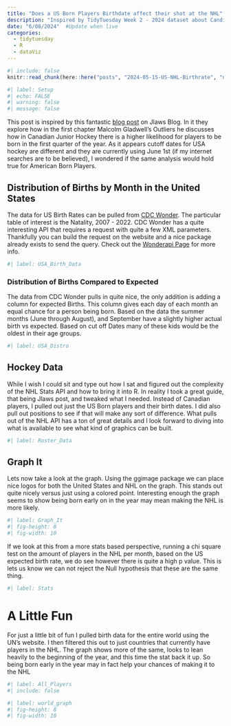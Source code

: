 ```yaml
---
title: "Does a US Born Players Birthdate affect their shot at the NHL"
description: "Inspired by TidyTuesday Week 2 - 2024 dataset about Candian Players, lets look at the same anaylyis for American Born Players"
date: "6/08/2024"  #Update when live
categories:
  - tidytuesday
  - R
  - dataViz
---
```


```r
#| include: false
knitr::read_chunk(here::here("posts", "2024-05-15-US-NHL-Birthrate", "nhl_usa_births.R"))

```

```r
#| label: Setup
#| echo: FALSE
#| warning: false
#| message: false
```

This post is inspired by this fantastic [blog post](https://jlaw.netlify.app/2023/12/04/are-birth-dates-still-destiny-for-canadian-nhl-players/) on Jlaws Blog.  In it they explore how in the first chapter Malcolm Gladwell’s Outliers he discusses how in Canadian Junior Hockey there is a higher likelihood for players to be born in the first quarter of the year. As it appears cutoff dates for USA hockey are different and they are currently using June 1st (if my internet searches are to be believed), I wondered if the same analysis would hold true for American Born Players.

## Distribution of Births by Month in the United States

The data for US Birth Rates can be pulled from [CDC Wonder](https://wonder.cdc.gov/). The particular table of interest is the Natality, 2007 - 2022.  CDC Wonder has a quite interesting API that requires a request with quite a few XML parameters.  Thankfully you can build the request on the website and a nice package already exists to send the query.  Check out the [Wonderapi Page](https://socdatar.github.io/wonderapi/index.html) for more info.  

```r
#| label: USA_Birth_Data

```

### Distribution of Births Compared to Expected

The data from CDC Wonder pulls in quite nice, the only addition is adding a column for expected Births.  This column gives each day of each month an equal chance for a person being born.  Based on the data the summer months (June through August), and September have a slightly higher actual birth vs expected. Based on cut off Dates many of these kids would be the oldest in their age groups. 

```r
#| label: USA_Distro

```

## Hockey Data

While I wish I could sit and type out how I sat and figured out the complexity of the NHL Stats API and how to bring it into R.  In reality I took a great guide, that being Jlaws post, and tweaked what I needed.  Instead of Canadian players, I pulled out just the US Born players and their birth dates. I did also pull out positions to see if that will make any sort of difference.  What pulls out of the NHL API has a ton of great details and I look forward to diving into what is available to see what kind of graphics can be built.  

```r
#| label: Roster_Data

```


## Graph It 

Lets now take a look at the graph.  Using the ggimage package we can place nice logos for both the United States and NHL on the graph.  This stands out quite nicely versus just using a colored point.  Interesting enough the graph seems to show being born early on in the year may mean making the NHL is more likely.  

```r
#| label: Graph_It
#| fig-height: 8
#| fig-width: 10

```

If we look at this from a more stats based perspective, running a chi square test on the amount of players in the NHL per month, based on the US expected birth rate, we do see however there is quite a high p value.  This is lets us know we can not reject the Null hypothesis that these are the same thing. 

```r
#| label: Stats
```

# A Little Fun

For just a little bit of fun I pulled birth data for the entire world using the UN's website.  I then filtered this out to just countries that currently have players in the NHL.  The graph shows more of the same, looks to lean heavily to the beginning of the year, and this time the stat back it up.  So being born early in the year may in fact help your chances of making it to the NHL  

```r
#| label: All_Players
#| include: false
```


```r
#| label: world_graph
#| fig-height: 8
#| fig-width: 10

```